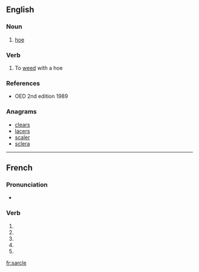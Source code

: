 {{also|sarclé}}
==English==

===Noun===
{{en-noun}}

# {{obsolete}} [[hoe]]

===Verb===
{{en-verb|sarcl|ing}}

# {{obsolete}} To [[weed]] with a hoe

===References===
* OED 2nd edition 1989

===Anagrams===
* [[clears#English|clears]]
* [[lacers#English|lacers]]
* [[scaler#English|scaler]]
* [[sclera#English|sclera]]

----

==French==

===Pronunciation===
* {{homophones|sarclent|sarcles}}

===Verb===
{{fr-verb form}}

# {{conjugation of|sarcler||1|s|pres|ind|lang=fr}}
# {{conjugation of|sarcler||3|s|pres|ind|lang=fr}}
# {{conjugation of|sarcler||1|s|pres|sub|lang=fr}}
# {{conjugation of|sarcler||1|s|pres|sub|lang=fr}}
# {{conjugation of|sarcler||2|s|imp|lang=fr}}

[[fr:sarcle]]